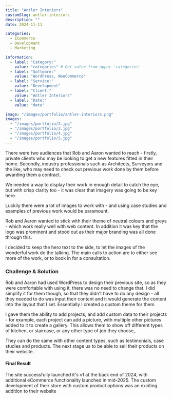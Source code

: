 ```yaml
---
title: "Antler Interiors"
customSlug: antler-interiors
description: ""
date: 2024-11-11

categories:
  - ECommerce
  - Development
  - Marketing

information:
  - label: "Category:"
    value: "categories" # Get value from upper 'categories'
  - label: "Software:"
    value: "WordPress, WooCommerce"
  - label: "Service:"
    value: "Development"
  - label: "Client:"
    value: "Antler Interiors"
  - label: "Date:"
    value: "date"

image: "/images/portfolio/antler-interiors.png"
images: 
  - "/images/portfolio/2.jpg"
  - "/images/portfolio/3.jpg"
  - "/images/portfolio/4.jpg"
  - "/images/portfolio/5.jpg"
---
```


There were two audiences that Rob and Aaron wanted to reach - firstly, private clients who may be  looking to get a new  features fitted in their home. Secondly, industry professionals such as Architects, Surveyors and the like, who may need to check out previous work done by them before awarding them a  contract.

We needed a way to display their work in enough detail to catch the eye, but with crisp clarity too  - it was clear that imagery was going to be key here.

Luckily there were a lot of images to work with - and using case studies and examples of previous work would be paramount.

Rob and Aaron wanted to stick with their theme of neutral colours and greys - which work really well with web content. In addition it was key that the logo was prominent and stood out as their major branding was all done through this.

I decided to keep the hero text to the side, to let  the images of the wonderful work do the talking. The main calls to action are to either see more of the work, or to book in for a consultation. 

### Challenge & Solution

Rob and Aaron had used WordPress to design their previous site, so as they were comfortable with using it, there was no need to change that. I did simplify it for them though, so that they didn't have to do any design - all they needed to do was input their content and it would generate the content into the layout that I set. Essentially I created a custom theme for them.

I gave them the ability to add projects, and add custom data to their projects - for example, each project can add a picture, with multiple other pictures added to it to create a gallery. This allows them to show off different types of kitchen, or staircase, or any other type of job they choose,.

They can do the same with other content types, such as testimonials,   case studies and products. The next stage us to be able to sell their products on their website.

#### Final Result

The site successfully launched it's v1 at the back end of 2024, with additional eCommerce functionality launched in mid-2025. The custom development of their store with custom product options was an exciting addition to their website
